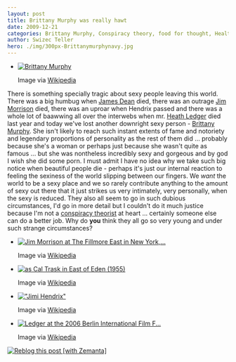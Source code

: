```yaml
---
layout: post
title: Brittany Murphy was really hawt
date: 2009-12-21
categories: Brittany Murphy, Conspiracy theory, food for thought, Health, HeathLedger, intrigues, James Dean, Jim Morrison
author: Swizec Teller
hero: ./img/300px-Brittanymurphynavy.jpg
---
```


-   [![Brittany Murphy](./img/300px-Brittanymurphynavy.jpg "Brittany Murphy")](http://commons.wikipedia.org/wiki/Image:Brittanymurphynavy.jpg)

    Image via [Wikipedia](http://commons.wikipedia.org/wiki/Image:Brittanymurphynavy.jpg)

There is something specially tragic about sexy people leaving this world. There was a big humbug when [James Dean](http://en.wikipedia.org/wiki/James_Dean "James Dean") died, there was an outrage [Jim Morrison](http://en.wikipedia.org/wiki/Jim_Morrison "Jim Morrison") died, there was an uproar when Hendrix passed and there was a whole lot of baawwing all over the interwebs when mr. [Heath Ledger](http://en.wikipedia.org/wiki/Heath_Ledger "Heath Ledger") died last year and today we've lost another downright sexy person - [Brittany Murphy](http://en.wikipedia.org/wiki/Brittany_Murphy "Brittany Murphy"). She isn't likely to reach such instant extents of fame and notoriety and legendary proportions of personality as the rest of them did ... probably because she's a woman or perhaps just because she wasn't quite as famous ... but she was nontheless incredibly sexy and gorgeous and by god I wish she did some porn. I must admit I have no idea why we take such big notice when beautiful people die - perhaps it's just our internal reaction to feeling the sexiness of the world slipping between our fingers. We _want_ the world to be a sexy place and we so rarely contribute anything to the amount of sexy out there that it just strikes us very intimately, very personally, when the sexy is reduced. They also all seem to go in such dubious circumstances, I'd go in more detail but I couldn't do it much justice because I'm not a [conspiracy theorist](http://en.wikipedia.org/wiki/Conspiracy_theory "Conspiracy theory") at heart ... certainly someone else can do a better job. Why do **you** think they all go so very young and under such strange circumstances?

-   [![Jim Morrison at The Fillmore East in New York,...](./img/Jim_Morrison_-_Fillmore_East.jpg "Jim Morrison at The Fillmore East in New York,...")](http://en.wikipedia.org/wiki/Image:Jim_Morrison_-_Fillmore_East.jpg)

    Image via [Wikipedia](http://en.wikipedia.org/wiki/Image:Jim_Morrison_-_Fillmore_East.jpg)


-   [![as Cal Trask in East of Eden (1955)](./img/300px-James_Dean_in_East_of_Eden_trailer_2.jpg "as Cal Trask in East of Eden (1955)")](http://commons.wikipedia.org/wiki/Image:James_Dean_in_East_of_Eden_trailer_2.jpg)

    Image via [Wikipedia](http://commons.wikipedia.org/wiki/Image:James_Dean_in_East_of_Eden_trailer_2.jpg)


-   [!["Jimi Hendrix"](./img/Jimmy_Hendrix.JPG '"Jimi Hendrix"')](http://en.wikipedia.org/wiki/Image:Jimmy_Hendrix.JPG)

    Image via [Wikipedia](http://en.wikipedia.org/wiki/Image:Jimmy_Hendrix.JPG)


-   [![Ledger at the 2006 Berlin International Film F...](./img/300px-Heath_Ledger.jpg "Ledger at the 2006 Berlin International Film F...")](http://commons.wikipedia.org/wiki/Image:Heath_Ledger.jpg)

    Image via [Wikipedia](http://commons.wikipedia.org/wiki/Image:Heath_Ledger.jpg)

[](http://userserve-ak.last.fm/serve/126/2924237.jpg)

[![Reblog this post \[with Zemanta\]](http://img.zemanta.com/reblog_e.png?x-id=2dbcdf9e-9eba-42a8-bc71-11b66b68b73e)](http://reblog.zemanta.com/zemified/2dbcdf9e-9eba-42a8-bc71-11b66b68b73e/ "Reblog this post \[with Zemanta]")
